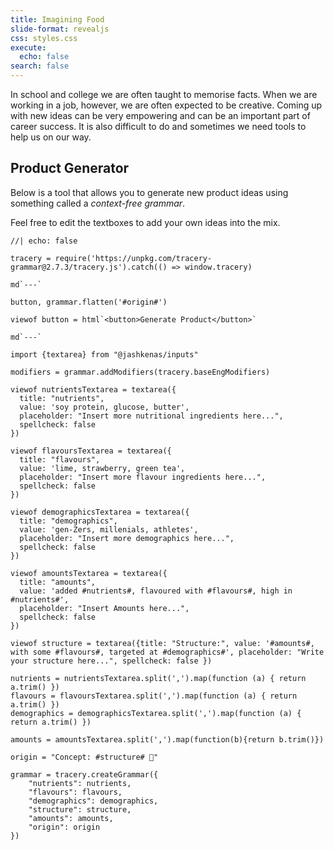 ```yaml
---
title: Imagining Food 
slide-format: revealjs
css: styles.css
execute:
  echo: false
search: false
---
```


In school and college we are often taught to memorise facts.
When we are working in a job, however, we are often expected to be creative.
Coming up with new ideas can be very empowering and can be an important part of career success.
It is also difficult to do and sometimes we need tools to help us on our way.

## Product Generator

Below is a tool that allows you to generate new product ideas using something called a *context-free grammar*.

Feel free to edit the textboxes to add your own ideas into the mix.

<!-- TODO: below needs work but you get the idea -->

```ojs
//| echo: false

tracery = require('https://unpkg.com/tracery-grammar@2.7.3/tracery.js').catch(() => window.tracery)

md`---`

button, grammar.flatten('#origin#')

viewof button = html`<button>Generate Product</button>`

md`---`

import {textarea} from "@jashkenas/inputs"

modifiers = grammar.addModifiers(tracery.baseEngModifiers)

viewof nutrientsTextarea = textarea({
  title: "nutrients", 
  value: 'soy protein, glucose, butter', 
  placeholder: "Insert more nutritional ingredients here...", 
  spellcheck: false 
})

viewof flavoursTextarea = textarea({
  title: "flavours", 
  value: 'lime, strawberry, green tea', 
  placeholder: "Insert more flavour ingredients here...", 
  spellcheck: false 
})

viewof demographicsTextarea = textarea({
  title: "demographics", 
  value: 'gen-Zers, millenials, athletes', 
  placeholder: "Insert more demographics here...", 
  spellcheck: false 
})

viewof amountsTextarea = textarea({
  title: "amounts", 
  value: 'added #nutrients#, flavoured with #flavours#, high in #nutrients#', 
  placeholder: "Insert Amounts here...", 
  spellcheck: false 
})

viewof structure = textarea({title: "Structure:", value: '#amounts#, with some #flavours#, targeted at #demographics#', placeholder: "Write your structure here...", spellcheck: false })

nutrients = nutrientsTextarea.split(',').map(function (a) { return a.trim() })
flavours = flavoursTextarea.split(',').map(function (a) { return a.trim() })
demographics = demographicsTextarea.split(',').map(function (a) { return a.trim() })

amounts = amountsTextarea.split(',').map(function(b){return b.trim()})

origin = "Concept: #structure# 🤔"

grammar = tracery.createGrammar({
	"nutrients": nutrients,
	"flavours": flavours,
	"demographics": demographics,
    "structure": structure,
    "amounts": amounts,
	"origin": origin
})

```
